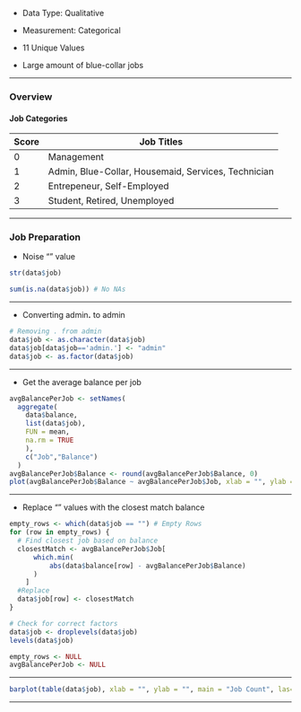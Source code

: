 -   Data Type: Qualitative

-   Measurement: Categorical

-   11 Unique Values

-   Large amount of blue-collar jobs

------------------------------------------------------------------------

### Overview

#### Job Categories

| Score | Job Titles                                          |
|-------|-----------------------------------------------------|
| 0     | Management                                          |
| 1     | Admin, Blue-Collar, Housemaid, Services, Technician |
| 2     | Entrepeneur, Self-Employed                          |
| 3     | Student, Retired, Unemployed                        |

------------------------------------------------------------------------

### Job Preparation

-   Noise "" value

```r
str(data$job)

sum(is.na(data$job)) # No NAs
```

------------------------------------------------------------------------

-   Converting admin**.** to admin

```r
# Removing . from admin
data$job <- as.character(data$job)
data$job[data$job=='admin.'] <- "admin"
data$job <- as.factor(data$job)
```

------------------------------------------------------------------------

-   Get the average balance per job

```r
avgBalancePerJob <- setNames(
  aggregate(
    data$balance, 
    list(data$job), 
    FUN = mean, 
    na.rm = TRUE
    ),
    c("Job","Balance")
  )
avgBalancePerJob$Balance <- round(avgBalancePerJob$Balance, 0)
plot(avgBalancePerJob$Balance ~ avgBalancePerJob$Job, xlab = "", ylab = "", main = "Mean by Job", las=2)
```

------------------------------------------------------------------------

-   Replace "" values with the closest match balance

```r
empty_rows <- which(data$job == "") # Empty Rows
for (row in empty_rows) {
  # Find closest job based on balance
  closestMatch <- avgBalancePerJob$Job[
      which.min(
          abs(data$balance[row] - avgBalancePerJob$Balance)
      )
    ]
  #Replace
  data$job[row] <- closestMatch
}

# Check for correct factors
data$job <- droplevels(data$job)
levels(data$job)
```

```r
empty_rows <- NULL
avgBalancePerJob <- NULL
```

------------------------------------------------------------------------

```r
barplot(table(data$job), xlab = "", ylab = "", main = "Job Count", las=2, cex.names = 0.8)
```

------------------------------------------------------------------------
